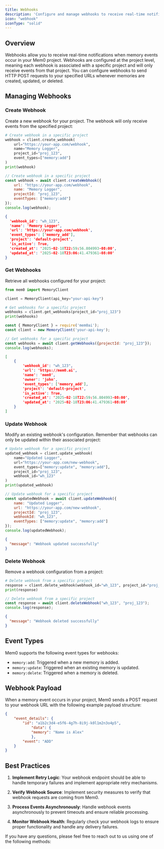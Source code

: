 ```yaml
---
title: Webhooks
description: 'Configure and manage webhooks to receive real-time notifications about memory events'
icon: "webhook"
iconType: "solid"
---
```


## Overview

Webhooks allow you to receive real-time notifications when memory events occur in your Mem0 project. Webhooks are configured at the project level, meaning each webhook is associated with a specific project and will only receive events from that project. You can configure webhooks to send HTTP POST requests to your specified URLs whenever memories are created, updated, or deleted.

## Managing Webhooks

### Create Webhook

Create a new webhook for your project. The webhook will only receive events from the specified project:

<CodeGroup>

```python Python
# Create webhook in a specific project
webhook = client.create_webhook(
    url="https://your-app.com/webhook",
    name="Memory Logger",
    project_id="proj_123",
    event_types=["memory:add"]
)
print(webhook)
```

```javascript JavaScript
// Create webhook in a specific project
const webhook = await client.createWebhook({
    url: "https://your-app.com/webhook",
    name: "Memory Logger",
    projectId: "proj_123",
    eventTypes: ["memory:add"]
});
console.log(webhook);
```

```json Output
{
  'webhook_id': "wh_123",
  'name': 'Memory Logger',
  'url': 'https://your-app.com/webhook',
  'event_types': ['memory_add'],
  'project': 'default-project',
  'is_active': True,
  'created_at': '2025-02-18T22:59:56.804993-08:00',
  'updated_at': '2025-02-18T23:06:41.479361-08:00'
}
```

</CodeGroup>

### Get Webhooks

Retrieve all webhooks configured for your project:

<CodeGroup>

```python Python
from mem0 import MemoryClient

client = MemoryClient(api_key="your-api-key")

# Get webhooks for a specific project
webhooks = client.get_webhooks(project_id="proj_123")
print(webhooks)
```

```javascript JavaScript
const { MemoryClient } = require('mem0ai');
const client = new MemoryClient('your-api-key');

// Get webhooks for a specific project
const webhooks = await client.getWebhooks({projectId: "proj_123"});
console.log(webhooks);
```

```json Output
[
    {
        'webhook_id': "wh_123",
        'url': 'https://mem0.ai',
        'name': 'mem0',
        'owner': 'john',
        'event_types': ['memory_add'],
        'project': 'default-project',
        'is_active': True,
        'created_at': '2025-02-18T22:59:56.804993-08:00',
        'updated_at': '2025-02-18T23:06:41.479361-08:00'
    }
]

```

</CodeGroup>

### Update Webhook

Modify an existing webhook's configuration. Remember that webhooks can only be updated within their associated project:

<CodeGroup>

```python Python
# Update webhook for a specific project
updated_webhook = client.update_webhook(
    name="Updated Logger",
    url="https://your-app.com/new-webhook",
    event_types=["memory:update", "memory:add"],
    project_id="proj_123",
    webhook_id="wh_123"
)
print(updated_webhook)
```

```javascript JavaScript
// Update webhook for a specific project
const updatedWebhook = await client.updateWebhook({
    name: "Updated Logger",
    url: "https://your-app.com/new-webhook",
    projectId: "proj_123",
    webhookId: "wh_123",
    eventTypes: ["memory:update", "memory:add"]
});
console.log(updatedWebhook);
```

```json Output
{
  "message": "Webhook updated successfully"
}
```

</CodeGroup>

### Delete Webhook

Remove a webhook configuration from a project:

<CodeGroup>

```python Python
# Delete webhook from a specific project
response = client.delete_webhook(webhook_id="wh_123", project_id="proj_123")
print(response)
```

```javascript JavaScript
// Delete webhook from a specific project
const response = await client.deleteWebhook("wh_123", "proj_123");
console.log(response);
```

```json Output
{
  "message": "Webhook deleted successfully"
}
```

</CodeGroup>

## Event Types

Mem0 supports the following event types for webhooks:

- `memory:add`: Triggered when a new memory is added.
- `memory:update`: Triggered when an existing memory is updated.
- `memory:delete`: Triggered when a memory is deleted.

## Webhook Payload

When a memory event occurs in your project, Mem0 sends a POST request to your webhook URL with the following example payload structure:

```json
{
    "event_details": {
        "id": "a1b2c3d4-e5f6-4g7h-8i9j-k0l1m2n3o4p5",
            "data": {
            "memory": "Name is Alex"
            },
        "event": "ADD"
    }
}
```

## Best Practices

1. **Implement Retry Logic**: Your webhook endpoint should be able to handle temporary failures and implement appropriate retry mechanisms.

2. **Verify Webhook Source**: Implement security measures to verify that webhook requests are coming from Mem0.

3. **Process Events Asynchronously**: Handle webhook events asynchronously to prevent timeouts and ensure reliable processing.

4. **Monitor Webhook Health**: Regularly check your webhook logs to ensure proper functionality and handle any delivery failures.

If you have any questions, please feel free to reach out to us using one of the following methods:

<Snippet file="get-help.mdx" />